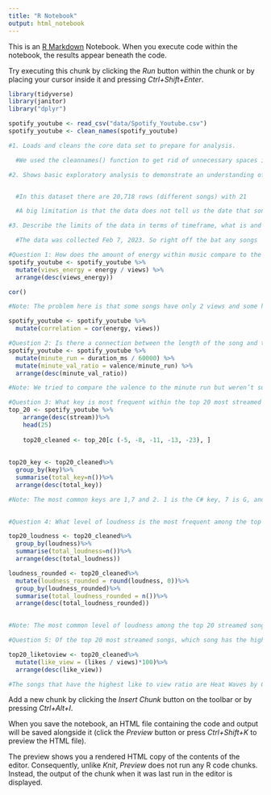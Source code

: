 ```yaml
---
title: "R Notebook"
output: html_notebook
---
```


This is an [R Markdown](http://rmarkdown.rstudio.com) Notebook. When you execute code within the notebook, the results appear beneath the code. 

Try executing this chunk by clicking the *Run* button within the chunk or by placing your cursor inside it and pressing *Ctrl+Shift+Enter*. 

```r
library(tidyverse)
library(janitor)
library("dplyr")

spotify_youtube <- read_csv("data/Spotify_Youtube.csv")
spotify_youtube <- clean_names(spotify_youtube)

#1. Loads and cleans the core data set to prepare for analysis.

  #We used the cleannames() function to get rid of unnecessary spaces in the column names. 

#2. Shows basic exploratory analysis to demonstrate an understanding of the dataset, including the number of rows and columns, any obvious limitations or flaws and any reasons why it might not be able to answer the questions you've posted last week. 


  #In this dataset there are 20,718 rows (different songs) with 21      columns (mostly different categories to break down the songs, though some are links). There aren’t any obvious flaws that stand out to us at the moment. 

  #A big limitation is that the data does not tell us the date that songs came out. This is important to know because it could be unfair to compare a song that just came out to one that’s been out for years and the two are not actually equal. This data also doesn’t tell us the peak height that a song reached on the Hot 100 Billboard charts which could be interesting to be aware of. It would be a bit hard to define what “popular” means outside of this metric, but for our case we will try to find a dataset that we think fits it to the best of our ability. 

#3. Describe the limits of the data in terms of timeframe, what is and is not included and any codes or other information you'd need to find definitions for, and what you've done to better define it.

  #The data was collected Feb 7, 2023. So right off the bat any songs   that were released after that are not on the list and any songs that gained popularity after that are not reflected properly to the numbers of today.. For the most part all the data is understandable and we wouldn’t need to search for the definitions of it. The only term that I was unfamiliar with was “valence” but after a quick google search I learned that it means musical positiveness conveyed by a track.


```
```r
#Question 1: How does the amount of energy within music compare to the number of views the song has?
spotify_youtube <- spotify_youtube %>%
  mutate(views_energy = energy / views) %>%
  arrange(desc(views_energy))

cor()

#Note: The problem here is that some songs have only 2 views and some have thousands of views, is there a better way to compare here? 

```
```r
spotify_youtube <- spotify_youtube %>%
  mutate(correlation = cor(energy, views))

```

```r
#Question 2: Is there a connection between the length of the song and the valence (mood) of the song?
spotify_youtube <- spotify_youtube %>%
  mutate(minute_run = duration_ms / 60000) %>%
  mutate(minute_val_ratio = valence/minute_run) %>%
  arrange(desc(minute_val_ratio))

#Note: We tried to compare the valence to the minute run but weren’t sure if the number was an accurate representation because the shortest songs were only appearing at the top and some songs did not have valence. We are not sure if there is a better way to find this comparison.   
```

```r
#Question 3: What key is most frequent within the top 20 most streamed songs?
top_20 <- spotify_youtube %>%
    arrange(desc(stream))%>%
    head(25)
  
    top20_cleaned <- top_20[c (-5, -8, -11, -13, -23), ]
    
    
top20_key <- top20_cleaned%>%
  group_by(key)%>%
  summarise(total_key=n())%>%
  arrange(desc(total_key))

#Note: The most common keys are 1,7 and 2. 1 is the C# key, 7 is G, and 2 is D. These key's occur 5, 3 and 2 times respectively. Since C# occurs five times within the top 20 songs in the data, our major finding is that the C# key is occurring about 25% of the time among the top 20 most streamed songs.
  

```

```r

#Question 4: What level of loudness is the most frequent among the top 20 streamed songs?

top20_loudness <- top20_cleaned%>%
  group_by(loudness)%>%
  summarise(total_loudness=n())%>%
  arrange(desc(total_loudness))

loudness_rounded <- top20_cleaned%>%
  mutate(loudness_rounded = round(loudness, 0))%>%
  group_by(loudness_rounded)%>%
  summarise(total_loudness_rounded = n())%>%
  arrange(desc(total_loudness_rounded))
  

#Note: The most common level of loudness among the top 20 streamed songs is -6, -7 and -5.These key's occur 8, 4 and 2 times respectively. Since 8 out of the 20 most streamed songs have a loudness of -6, this occurs about 40% of the time. We could not figure out how loud that actually is because when we researched decibels, the measuring unit, it was a completely different scale than our data set had it as. 


```

```r
#Question 5: Of the top 20 most streamed songs, which song has the highest like to view ratio?

top20_liketoview <- top20_cleaned%>%
  mutate(like_view = (likes / views)*100)%>%
  arrange(desc(like_view))

#The songs that have the highest like to view ratio are Heat Waves by Glass Animals and Stay by The Kid Laroi (feat. Justin Bieber), these songs both have approximately a 1.49% like to view ratio. This means that about 1.49% of all the people who viewed their respective music videos gave it a like on YouTube.

```

Add a new chunk by clicking the *Insert Chunk* button on the toolbar or by pressing *Ctrl+Alt+I*.

When you save the notebook, an HTML file containing the code and output will be saved alongside it (click the *Preview* button or press *Ctrl+Shift+K* to preview the HTML file).

The preview shows you a rendered HTML copy of the contents of the editor. Consequently, unlike *Knit*, *Preview* does not run any R code chunks. Instead, the output of the chunk when it was last run in the editor is displayed.

